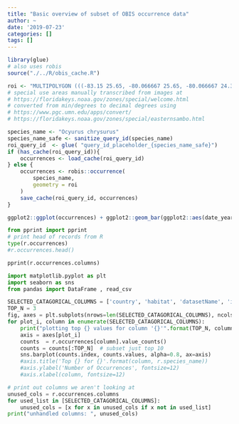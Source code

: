 ```yaml
---
title: "Basic overview of subset of OBIS occurrence data"
author: ~
date: '2019-07-23'
categories: []
tags: []
---
```


```r
library(glue)
# also uses robis
source("./../R/obis_cache.R")
```


```r
roi <- "MULTIPOLYGON (((-83.15 25.65, -80.066667 25.65, -80.066667 24.3, -83.15 24.3, -83.15 25.65)))"
# special use areas manually transcribed from images at
# https://floridakeys.noaa.gov/zones/special/welcome.html
# converted from min/degrees to decimal degrees using
# https://www.pgc.umn.edu/apps/convert/
# https://floridakeys.noaa.gov/zones/special/easternsambo.html
```

```r
species_name <- "Ocyurus chrysurus"
species_name_safe <- sanitize_query_id(species_name)
roi_query_id  <- glue( "query_id_placeholder_{species_name_safe}")
if (has_cache(roi_query_id)){
    occurrences <- load_cache(roi_query_id)
} else {
    occurrences <- robis::occurrence(
        species_name,
        geometry = roi
    )
    save_cache(roi_query_id, occurrences)
}
```

```r
ggplot2::ggplot(occurrences) + ggplot2::geom_bar(ggplot2::aes(date_year), width = 1)
```


```python
from pprint import pprint
# print head of records from R
type(r.occurrences)
#r.occurrences.head()

pprint(r.occurrences.columns)
```

```python
import matplotlib.pyplot as plt
import seaborn as sns
from pandas import DataFrame , read_csv

SELECTED_CATAGORICAL_COLUMNS = ['country', 'habitat', 'datasetName', 'identifiedBy']
TOP_N = 3
fig, axes = plt.subplots(nrows=len(SELECTED_CATAGORICAL_COLUMNS), ncols=1, figsize=(10,8))
for plot_i, column in enumerate(SELECTED_CATAGORICAL_COLUMNS):
    print("plotting top {} values for column '{}'".format(TOP_N, column))
    axis = axes[plot_i]
    counts  = r.occurrences[column].value_counts()
    counts = counts[:TOP_N]  # subset just top 10
    sns.barplot(counts.index, counts.values, alpha=0.8, ax=axis)
    #axis.title('Top {} for {}'.format(column, r.species_name))
    #axis.ylabel('Number of Occurrences', fontsize=12)
    #axis.xlabel(column, fontsize=12)
```

```python

# print out columns we aren't looking at
unused_cols = r.occurrences.columns
for used_list in [SELECTED_CATAGORICAL_COLUMNS]:
    unused_cols = [x for x in unused_cols if x not in used_list]
print("unhandled columns: ", unused_cols)
```